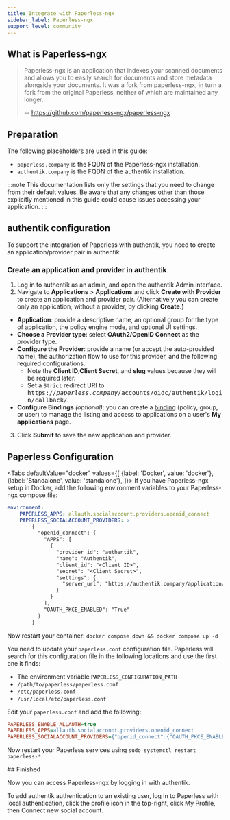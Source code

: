 ```yaml
---
title: Integrate with Paperless-ngx
sidebar_label: Paperless-ngx
support_level: community
---
```


## What is Paperless-ngx

> Paperless-ngx is an application that indexes your scanned documents and allows you to easily search for documents and store metadata alongside your documents. It was a fork from paperless-ngx, in turn a fork from the original Paperless, neither of which are maintained any longer.
>
> -- https://github.com/paperless-ngx/paperless-ngx

## Preparation

The following placeholders are used in this guide:

- `paperless.company` is the FQDN of the Paperless-ngx installation.
- `authentik.company` is the FQDN of the authentik installation.

:::note
This documentation lists only the settings that you need to change from their default values. Be aware that any changes other than those explicitly mentioned in this guide could cause issues accessing your application.
:::

## authentik configuration

To support the integration of Paperless with authentik, you need to create an application/provider pair in authentik.

### Create an application and provider in authentik

1. Log in to authentik as an admin, and open the authentik Admin interface.
2. Navigate to **Applications** > **Applications** and click **Create with Provider** to create an application and provider pair. (Alternatively you can create only an application, without a provider, by clicking **Create.)**

- **Application**: provide a descriptive name, an optional group for the type of application, the policy engine mode, and optional UI settings.
- **Choose a Provider type**: select **OAuth2/OpenID Connect** as the provider type.
- **Configure the Provider**: provide a name (or accept the auto-provided name), the authorization flow to use for this provider, and the following required configurations.
    - Note the **Client ID**,**Client Secret**, and **slug** values because they will be required later.
    - Set a `Strict` redirect URI to <kbd>https://<em>paperless.company</em>/accounts/oidc/authentik/login/callback/</kbd>.
- **Configure Bindings** _(optional)_: you can create a [binding](/docs/add-secure-apps/flows-stages/bindings/) (policy, group, or user) to manage the listing and access to applications on a user's **My applications** page.

3. Click **Submit** to save the new application and provider.

## Paperless Configuration


<Tabs
  defaultValue="docker"
  values={[
    {label: 'Docker', value: 'docker'},
    {label: 'Standalone', value: 'standalone'},
  ]}>
  <TabItem value="docker">
If you have Paperless-ngx setup in Docker, add the following environment variables to your Paperless-ngx compose file:

```yaml
environment:
    PAPERLESS_APPS: allauth.socialaccount.providers.openid_connect
    PAPERLESS_SOCIALACCOUNT_PROVIDERS: >
        {
          "openid_connect": {
            "APPS": [
              {
                "provider_id": "authentik",
                "name": "Authentik",
                "client_id": "<Client ID>",
                "secret": "<Client Secret>",
                "settings": {
                  "server_url": "https://authentik.company/application/o/paperless/.well-known/openid-configuration"
                }
              }
            ],
            "OAUTH_PKCE_ENABLED": "True"
          }
        }
```

Now restart your container:
`docker compose down && docker compose up -d`

  </TabItem>
  <TabItem value="standalone">

You need to update your `paperless.conf` configuration file. Paperless will search for this configuration file in the following locations and use the first one it finds:

- The environment variable `PAPERLESS_CONFIGURATION_PATH`
- `/path/to/paperless/paperless.conf`
- `/etc/paperless.conf`
- `/usr/local/etc/paperless.conf`

Edit your `paperless.conf` and add the following:

```ini
PAPERLESS_ENABLE_ALLAUTH=true
PAPERLESS_APPS=allauth.socialaccount.providers.openid_connect
PAPERLESS_SOCIALACCOUNT_PROVIDERS={"openid_connect":{"OAUTH_PKCE_ENABLED":true,"APPS":[{"provider_id":"authentik","name":"authentik","client_id":"<Client ID>","secret":"<Client Secret>","settings":{"server_url":"https://authentik.company/application/o/paperless/.well-known/openid-configuration"}}]}}
```

Now restart your Paperless services using `sudo systemctl restart paperless-*`

  </TabItem>
</Tabs>
## Finished

Now you can access Paperless-ngx by logging in with authentik.

To add authentik authentication to an existing user, log in to Paperless with local authentication, click the profile icon in the top-right, click My Profile, then Connect new social account.

